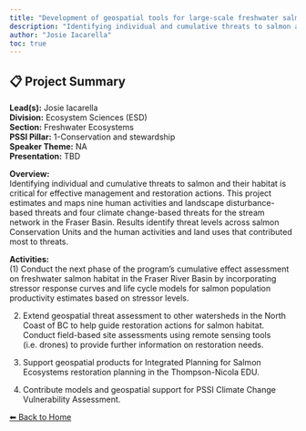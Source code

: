 ---
title: "Development of geospatial tools for large-scale freshwater salmon habitat assessment by the Freshwater Spatial Ecology Program"
description: "Identifying individual and cumulative threats to salmon and their habitat is critical for effective management and restoration actions. This project estimates and maps nine human activities and landscape disturbance-based threats and four climate change-based threats for the stream network in the Fraser Basin. Results identify threat levels across salmon Conservation Units and the human activities and land uses that contributed most to threats."
author: "Josie Iacarella"
toc: true
---

## 📋 Project Summary

**Lead(s):** Josie Iacarella  
**Division:** Ecosystem Sciences (ESD)  
**Section:** Freshwater Ecosystems  
**PSSI Pillar:** 1-Conservation and stewardship  
**Speaker Theme:** NA  
**Presentation:** TBD  

**Overview:**  
Identifying individual and cumulative threats to salmon and their habitat is critical for effective management and restoration actions. This project estimates and maps nine human activities and landscape disturbance-based threats and four climate change-based threats for the stream network in the Fraser Basin. Results identify threat levels across salmon Conservation Units and the human activities and land uses that contributed most to threats.   

**Activities:**  
(1) Conduct the next phase of the program's cumulative effect assessment on freshwater salmon habitat in the Fraser River Basin by incorporating stressor response curves and life cycle models for salmon population productivity estimates based on stressor levels.
(2) Extend geospatial threat assessment to other watersheds in the North Coast of BC to help guide restoration actions for salmon habitat. Conduct field-based site assessments using remote sensing tools (i.e. drones) to provide further information on restoration needs.
(3) Support geospatial products for Integrated Planning for Salmon Ecosystems restoration planning in the Thompson-Nicola EDU.
(4) Contribute models and geospatial support for PSSI Climate Change Vulnerability Assessment.

[⬅ Back to Home](../index.qmd)
